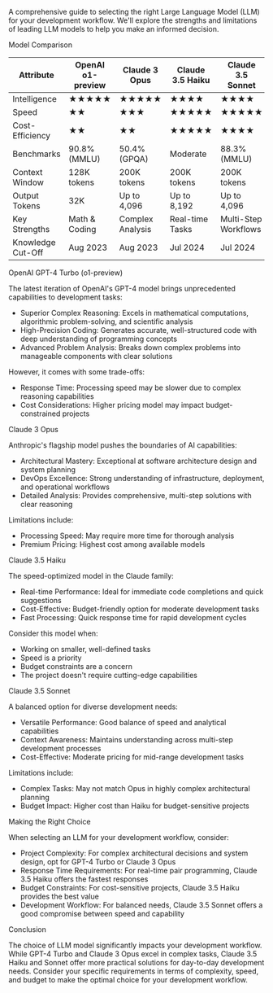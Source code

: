 A comprehensive guide to selecting the right Large Language Model (LLM) for your development workflow. We'll explore the strengths and limitations of leading LLM models to help you make an informed decision.

<div className="text-2xl font-semibold text-primary mb-8 mt-12">Model Comparison</div>

<div className="overflow-x-auto my-8">
  <table className="min-w-full border-collapse bg-card shadow-lg rounded-lg overflow-hidden">
    <thead className="bg-muted">
      <tr>
        <th className="px-6 py-4 text-left text-sm font-semibold text-primary">Attribute</th>
        <th className="px-6 py-4 text-left text-sm font-semibold text-primary">OpenAI o1-preview</th>
        <th className="px-6 py-4 text-left text-sm font-semibold text-primary">Claude 3 Opus</th>
        <th className="px-6 py-4 text-left text-sm font-semibold text-primary">Claude 3.5 Haiku</th>
        <th className="px-6 py-4 text-left text-sm font-semibold text-primary">Claude 3.5 Sonnet</th>
      </tr>
    </thead>
    <tbody className="divide-y divide-border">
      <tr className="hover:bg-muted/50">
        <td className="px-6 py-4 text-sm font-medium text-card-foreground">Intelligence</td>
        <td className="px-6 py-4 text-sm text-amber-500">★★★★★</td>
        <td className="px-6 py-4 text-sm text-amber-500">★★★★★</td>
        <td className="px-6 py-4 text-sm text-amber-500">★★★★</td>
        <td className="px-6 py-4 text-sm text-amber-500">★★★★</td>
      </tr>
      <tr className="hover:bg-muted/50">
        <td className="px-6 py-4 text-sm font-medium text-card-foreground">Speed</td>
        <td className="px-6 py-4 text-sm text-amber-500">★★</td>
        <td className="px-6 py-4 text-sm text-amber-500">★★★</td>
        <td className="px-6 py-4 text-sm text-amber-500">★★★★★</td>
        <td className="px-6 py-4 text-sm text-amber-500">★★★★★</td>
      </tr>
      <tr className="hover:bg-muted/50">
        <td className="px-6 py-4 text-sm font-medium text-card-foreground">Cost-Efficiency</td>
        <td className="px-6 py-4 text-sm text-amber-500">★★</td>
        <td className="px-6 py-4 text-sm text-amber-500">★★</td>
        <td className="px-6 py-4 text-sm text-amber-500">★★★★★</td>
        <td className="px-6 py-4 text-sm text-amber-500">★★★★</td>
      </tr>
      <tr className="hover:bg-muted/50">
        <td className="px-6 py-4 text-sm font-medium text-card-foreground">Benchmarks</td>
        <td className="px-6 py-4 text-sm text-gray-700 dark:text-gray-300">90.8% (MMLU)</td>
        <td className="px-6 py-4 text-sm text-gray-700 dark:text-gray-300">50.4% (GPQA)</td>
        <td className="px-6 py-4 text-sm text-gray-700 dark:text-gray-300">Moderate</td>
        <td className="px-6 py-4 text-sm text-gray-700 dark:text-gray-300">88.3% (MMLU)</td>
      </tr>
      <tr className="hover:bg-muted/50">
        <td className="px-6 py-4 text-sm font-medium text-card-foreground">Context Window</td>
        <td className="px-6 py-4 text-sm text-gray-700 dark:text-gray-300">128K tokens</td>
        <td className="px-6 py-4 text-sm text-gray-700 dark:text-gray-300">200K tokens</td>
        <td className="px-6 py-4 text-sm text-gray-700 dark:text-gray-300">200K tokens</td>
        <td className="px-6 py-4 text-sm text-gray-700 dark:text-gray-300">200K tokens</td>
      </tr>
      <tr className="hover:bg-muted/50">
        <td className="px-6 py-4 text-sm font-medium text-card-foreground">Output Tokens</td>
        <td className="px-6 py-4 text-sm text-gray-700 dark:text-gray-300">32K</td>
        <td className="px-6 py-4 text-sm text-gray-700 dark:text-gray-300">Up to 4,096</td>
        <td className="px-6 py-4 text-sm text-gray-700 dark:text-gray-300">Up to 8,192</td>
        <td className="px-6 py-4 text-sm text-gray-700 dark:text-gray-300">Up to 4,096</td>
      </tr>
      <tr className="hover:bg-muted/50">
        <td className="px-6 py-4 text-sm font-medium text-card-foreground">Key Strengths</td>
        <td className="px-6 py-4 text-sm text-gray-700 dark:text-gray-300">Math & Coding</td>
        <td className="px-6 py-4 text-sm text-gray-700 dark:text-gray-300">Complex Analysis</td>
        <td className="px-6 py-4 text-sm text-gray-700 dark:text-gray-300">Real-time Tasks</td>
        <td className="px-6 py-4 text-sm text-gray-700 dark:text-gray-300">Multi-Step Workflows</td>
      </tr>
      <tr className="hover:bg-muted/50">
        <td className="px-6 py-4 text-sm font-medium text-card-foreground">Knowledge Cut-Off</td>
        <td className="px-6 py-4 text-sm text-gray-700 dark:text-gray-300">Aug 2023</td>
        <td className="px-6 py-4 text-sm text-gray-700 dark:text-gray-300">Aug 2023</td>
        <td className="px-6 py-4 text-sm text-gray-700 dark:text-gray-300">Jul 2024</td>
        <td className="px-6 py-4 text-sm text-gray-700 dark:text-gray-300">Jul 2024</td>
      </tr>
    </tbody>
  </table>
</div>

<div className="text-2xl font-semibold text-primary mb-6 mt-12">OpenAI GPT-4 Turbo (o1-preview)</div>

<div className="space-y-4 text-muted-foreground">
  <p>
    The latest iteration of OpenAI's GPT-4 model brings unprecedented capabilities to development tasks:
  </p>

  <ul className="list-disc pl-6 space-y-2">
    <li>Superior Complex Reasoning: Excels in mathematical computations, algorithmic problem-solving, and scientific analysis</li>
    <li>High-Precision Coding: Generates accurate, well-structured code with deep understanding of programming concepts</li>
    <li>Advanced Problem Analysis: Breaks down complex problems into manageable components with clear solutions</li>
  </ul>

  <p>
    However, it comes with some trade-offs:
  </p>

  <ul className="list-disc pl-6 space-y-2">
    <li>Response Time: Processing speed may be slower due to complex reasoning capabilities</li>
    <li>Cost Considerations: Higher pricing model may impact budget-constrained projects</li>
  </ul>
</div>

<div className="text-2xl font-semibold text-primary mb-6 mt-12">Claude 3 Opus</div>

<div className="space-y-4 text-muted-foreground">
  <p>
    Anthropic's flagship model pushes the boundaries of AI capabilities:
  </p>

  <ul className="list-disc pl-6 space-y-2">
    <li>Architectural Mastery: Exceptional at software architecture design and system planning</li>
    <li>DevOps Excellence: Strong understanding of infrastructure, deployment, and operational workflows</li>
    <li>Detailed Analysis: Provides comprehensive, multi-step solutions with clear reasoning</li>
  </ul>

  <p>
    Limitations include:
  </p>

  <ul className="list-disc pl-6 space-y-2">
    <li>Processing Speed: May require more time for thorough analysis</li>
    <li>Premium Pricing: Highest cost among available models</li>
  </ul>
</div>

<div className="text-2xl font-semibold text-primary mb-6 mt-12">Claude 3.5 Haiku</div>

<div className="space-y-4 text-muted-foreground">
  <p>
    The speed-optimized model in the Claude family:
  </p>

  <ul className="list-disc pl-6 space-y-2">
    <li>Real-time Performance: Ideal for immediate code completions and quick suggestions</li>
    <li>Cost-Effective: Budget-friendly option for moderate development tasks</li>
    <li>Fast Processing: Quick response time for rapid development cycles</li>
  </ul>

  <p>
    Consider this model when:
  </p>

  <ul className="list-disc pl-6 space-y-2">
    <li>Working on smaller, well-defined tasks</li>
    <li>Speed is a priority</li>
    <li>Budget constraints are a concern</li>
    <li>The project doesn't require cutting-edge capabilities</li>
  </ul>
</div>

<div className="text-2xl font-semibold text-primary mb-6 mt-12">Claude 3.5 Sonnet</div>

<div className="space-y-4 text-muted-foreground">
  <p>
    A balanced option for diverse development needs:
  </p>

  <ul className="list-disc pl-6 space-y-2">
    <li>Versatile Performance: Good balance of speed and analytical capabilities</li>
    <li>Context Awareness: Maintains understanding across multi-step development processes</li>
    <li>Cost-Effective: Moderate pricing for mid-range development tasks</li>
  </ul>

  <p>
    Limitations include:
  </p>

  <ul className="list-disc pl-6 space-y-2">
    <li>Complex Tasks: May not match Opus in highly complex architectural planning</li>
    <li>Budget Impact: Higher cost than Haiku for budget-sensitive projects</li>
  </ul>
</div>

<div className="text-2xl font-semibold text-primary mb-6 mt-12">Making the Right Choice</div>

<div className="space-y-4 text-muted-foreground">
  <p>
    When selecting an LLM for your development workflow, consider:
  </p>

  <ul className="list-disc pl-6 space-y-2">
    <li>Project Complexity: For complex architectural decisions and system design, opt for GPT-4 Turbo or Claude 3 Opus</li>
    <li>Response Time Requirements: For real-time pair programming, Claude 3.5 Haiku offers the fastest responses</li>
    <li>Budget Constraints: For cost-sensitive projects, Claude 3.5 Haiku provides the best value</li>
    <li>Development Workflow: For balanced needs, Claude 3.5 Sonnet offers a good compromise between speed and capability</li>
  </ul>
</div>

<div className="text-2xl font-semibold text-primary mb-6 mt-12">Conclusion</div>

<div className="space-y-4 text-muted-foreground">
  <p>
    The choice of LLM model significantly impacts your development workflow. While GPT-4 Turbo and Claude 3 Opus excel in complex tasks, Claude 3.5 Haiku and Sonnet offer more practical solutions for day-to-day development needs. Consider your specific requirements in terms of complexity, speed, and budget to make the optimal choice for your development workflow.
  </p>
</div>
